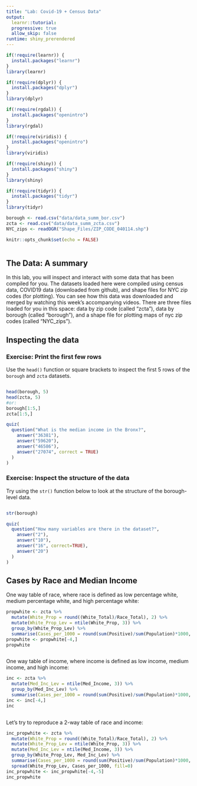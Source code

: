 ```yaml
---
title: "Lab: Covid-19 + Census Data"
output: 
  learnr::tutorial:
  progressive: true
  allow_skip: false
runtime: shiny_prerendered
---
```


```r
if(!require(learnr)) {
  install.packages("learnr")
}
library(learnr)

if(!require(dplyr)) {
  install.packages("dplyr")
}
library(dplyr)

if(!require(rgdal)) {
  install.packages("openintro")
}
library(rgdal)

if(!require(viridis)) {
  install.packages("openintro")
}
library(viridis)

if(!require(shiny)) {
  install.packages("shiny")
}
library(shiny)

if(!require(tidyr)) {
  install.packages("tidyr")
}
library(tidyr)

borough <- read.csv("data/data_summ_bor.csv")
zcta <- read.csv("data/data_summ_zcta.csv")
NYC_zips <- readOGR("Shape_Files/ZIP_CODE_040114.shp")

knitr::opts_chunk$set(echo = FALSE)
```  
  
```r

```
  
## The Data: A summary 
In this lab, you will inspect and interact with some data that has been compiled for you. The datasets loaded here were compiled using census data, COVID19 data (downloaded from github), and shape files for NYC zip codes (for plotting). You can see how this data was downloaded and merged by watching this week's accompanying videos. There are three files loaded for you in this space: data by zip code (called "zcta"), data by borough (called "borough"), and a shape file for plotting maps of nyc zip codes (called "NYC_zips").  



## Inspecting the data  

### Exercise: Print the first few rows

Use the `head()` function or square brackets to inspect the first 5 rows of the `borough` and `zcta` datasets. 
```r

```

```r
head(borough, 5)
head(zcta, 5)
#or:
borough[1:5,]
zcta[1:5,]
```
   
```r
quiz(
  question("What is the median income in the Bronx?",
    answer("36381"),
    answer("59620"),
    answer("46586"),
    answer("27074", correct = TRUE)
  )
)

```  

### Exercise: Inspect the structure of the data    

Try using the `str()` function below to look at the structure of the borough-level data.  

```r

```

```r
str(borough)
```
    
```r
quiz(
  question("How many variables are there in the dataset?",
    answer("2"),
    answer("10"),
    answer("16", correct=TRUE),
    answer("20")
  )
)

```  
  
## Cases by Race and Median Income 
One way table of race, where race is defined as low percentage white, medium percentage white, and high percentage white:  
```r
propwhite <- zcta %>% 
  mutate(White_Prop = round((White_Total)/Race_Total), 2) %>%
  mutate(White_Prop_Lev = ntile(White_Prop, 3)) %>%
  group_by(White_Prop_Lev) %>%
  summarise(Cases_per_1000 = round(sum(Positive)/sum(Population)*1000, 2)) 
propwhite <- propwhite[-4,]
propwhite
```

```r

```  
  
One way table of income, where income is defined as low income, medium income, and high income:  
```r
inc <- zcta %>% 
  mutate(Med_Inc_Lev = ntile(Med_Income, 3)) %>%
  group_by(Med_Inc_Lev) %>%
  summarise(Cases_per_1000 = round(sum(Positive)/sum(Population)*1000, 2))
inc <- inc[-4,]
inc
```

```r

```

Let's try to reproduce a 2-way table of race and income:  
```r
inc_propwhite <- zcta %>% 
  mutate(White_Prop = round((White_Total)/Race_Total), 2) %>%
  mutate(White_Prop_Lev = ntile(White_Prop, 3)) %>%
  mutate(Med_Inc_Lev = ntile(Med_Income, 3)) %>%
  group_by(White_Prop_Lev, Med_Inc_Lev) %>%
  summarise(Cases_per_1000 = round(sum(Positive)/sum(Population)*1000, 2)) %>%
  spread(White_Prop_Lev, Cases_per_1000, fill=0)
inc_propwhite <- inc_propwhite[-4,-5]
inc_propwhite
```

```r

```

